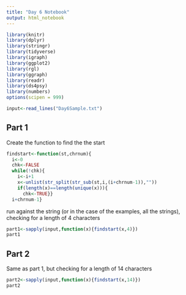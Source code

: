 ```yaml
---
title: "Day 6 Notebook"
output: html_notebook
---
```


```r
library(knitr)
library(dplyr)
library(stringr)
library(tidyverse)
library(igraph)
library(ggplot2)
library(rgl)
library(ggraph)
library(readr)
library(ds4psy)
library(numbers)
options(scipen = 999)
```

```r
input<-read_lines("Day6Sample.txt")
```

## Part 1

Create the function to find the the start

```r

findstart<-function(st,chrnum){
  i<-0
  chk<-FALSE
  while(!chk){
    i<-i+1
    x<-unlist(str_split(str_sub(st,i,(i+chrnum-1)),""))
    if(length(x)==length(unique(x))){
      chk<-TRUE}}
  i+chrnum-1}
```

run against the string (or in the case of the examples, all the strings), checking for a length of 4 characters

```r
part1<-sapply(input,function(x){findstart(x,4)})
part1
```

## Part 2
Same as part 1, but checking for a length of 14 characters

```r
part2<-sapply(input,function(x){findstart(x,14)})
part2
```